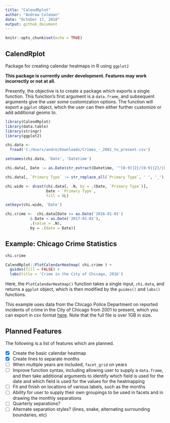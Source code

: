 ```yaml
---
title: "CalendRplot"
author: "Andrew Coleman"
date: "October 17, 2018"
output: github_document
---
```


```r
knitr::opts_chunk$set(echo = TRUE)
```

## CalendRplot
Package for creating calendar heatmaps in R using `ggplot2`

**This package is currently under development. Features may work incorrectly or not at all.**

Presently, the objective is to create a package which exports a single function. This function's first argument is a `data.frame`, and subsequent arguments give the user some customization options. The function will export a `ggplot` object, which the user can then either further customize or add additional geoms to.

```r
library(CalendRplot)
library(data.table)
library(stringr)
library(ggplot2)

chi.data <-
  fread('C:/Users/andre/Downloads/Crimes_-_2001_to_present.csv')

setnames(chi.data, 'Date', 'Datetime')

chi.data[, Date := as.Date(str_extract(Datetime, '^[0-9]{2}/[0-9]{2}/[0-9]{4}'), format = '%m/%d/%Y')]

chi.data[, `Primary Type` := str_replace_all(`Primary Type`, ' ', '_'), by = .(`Primary Type`)]

chi.wide <- dcast(chi.data[, .N, by = .(Date, `Primary Type`)],
                  Date ~ `Primary Type`,
                  fill = 0L)

setkeyv(chi.wide, 'Date')

chi.crime <-  chi.data[Date >= as.Date('2016-01-01') 
           & Date < as.Date('2017-01-01'),
           .(value = .N),
           by = .(date = Date)]

```

## Example: Chicago Crime Statistics

```r

chi.crime

CalendRplot::PlotCalendarHeatmap( chi.crime ) + 
  guides(fill = FALSE) + 
  labs(title = 'Crime in the City of Chicago, 2016')


```

Here, the `PlotCalendarHeatmap()` function takes a single input, `chi.data`, and returns a `ggplot` object, which is then modified by the `guides()` and `labs()` functions.

This example uses data from the Chicago Police Department on reported incidents of crime in the City of Chicago from 2001 to present, which you can export in csv format [here](https://data.cityofchicago.org/Public-Safety/Crimes-2001-to-present/ijzp-q8t2). Note that the full file is over 1GB in size.


## Planned Features

The following is a list of features which are planned. 

- [x] Create the basic calendar heatmap
- [x] Create lines to separate months
- [ ] When multiple years are included, `facet_grid` on years
- [ ] Improve function syntax, including allowing user to supply a `data.frame`, and then take additional arguments to identify which field is used for the date and which field is used for the values for the heatmapping
- [ ] Fit and finish on locations of various labels, such as the months
- [ ] Ability for user to supply their own groupings to be used in facets and in drawing the monthly separations
- [ ] Quarterly separations?
- [ ] Alternate separation styles? (lines, snake, alternating surrounding boundaries, etc)

